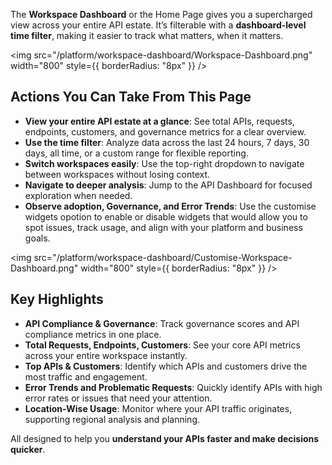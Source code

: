 The **Workspace Dashboard** or the Home Page gives you a supercharged view across your entire API estate. It’s filterable with a **dashboard-level time filter**, making it easier to track what matters, when it matters.

<img
    src="/platform/workspace-dashboard/Workspace-Dashboard.png"
    width="800"
    style={{ borderRadius: "8px" }}
  />

## Actions You Can Take From This Page
- **View your entire API estate at a glance**: See total APIs, requests, endpoints, customers, and governance metrics for a clear overview.
- **Use the time filter**: Analyze data across the last 24 hours, 7 days, 30 days, all time, or a custom range for flexible reporting.
- **Switch workspaces easily**: Use the top-right dropdown to navigate between workspaces without losing context.
- **Navigate to deeper analysis**: Jump to the API Dashboard for focused exploration when needed.
- **Observe adoption, Governance, and Error Trends**: Use the customise widgets opotion to enable or disable widgets that would allow you to spot issues, track usage, and align with your platform and business goals.

<img
    src="/platform/workspace-dashboard/Customise-Workspace-Dashboard.png"
    width="800"
    style={{ borderRadius: "8px" }}
  />

## Key Highlights
- **API Compliance & Governance**: Track governance scores and API compliance metrics in one place.
- **Total Requests, Endpoints, Customers**: See your core API metrics across your entire workspace instantly.
- **Top APIs & Customers**: Identify which APIs and customers drive the most traffic and engagement.
- **Error Trends and Problematic Requests**: Quickly identify APIs with high error rates or issues that need your attention.
- **Location-Wise Usage**: Monitor where your API traffic originates, supporting regional analysis and planning.


All designed to help you **understand your APIs faster and make decisions quicker**.
